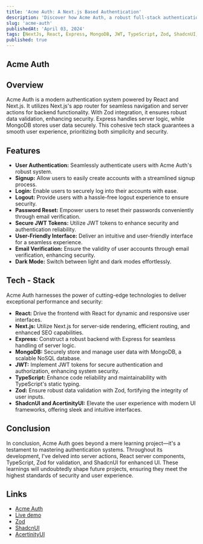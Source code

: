 ```yaml
---
title: 'Acme Auth: A Next.js Based Authentication'
description: 'Discover how Acme Auth, a robust full-stack authentication system crafted with React, Next.js, Express, and MongoDB, empowers seamless user authentication, signup, login, logout, and password reset functionalities.'
slug: 'acme-auth'
publishedAt: 'April 03, 2024'
tags: [NextJs, React, Express, MongoDB, JWT, TypeScript, Zod, ShadcnUI, AcertinityUI]
published: true
---
```


## Acme Auth

<RoundedImage src='/projects/acme-auth.png' width={500} height={500} alt='Acme Auth' />

## Overview

Acme Auth is a modern authentication system powered by React and Next.js. It utilizes Next.js's app router for seamless
navigation and server actions for backend functionality. With Zod integration, it ensures robust data validation, enhancing
security. Express handles server logic, while MongoDB stores user data securely. This cohesive tech stack guarantees a smooth
user experience, prioritizing both simplicity and security.

## Features

- **User Authentication:** Seamlessly authenticate users with Acme Auth's robust system.
- **Signup:** Allow users to easily create accounts with a streamlined signup process.
- **Login:** Enable users to securely log into their accounts with ease.
- **Logout:** Provide users with a hassle-free logout experience to ensure security.
- **Password Reset:** Empower users to reset their passwords conveniently through email verification.
- **Secure JWT Tokens:** Utilize JWT tokens to enhance security and authentication reliability.
- **User-Friendly Interface:** Deliver an intuitive and user-friendly interface for a seamless experience.
- **Email Verification:** Ensure the validity of user accounts through email verification, enhancing security.
- **Dark Mode:** Switch between light and dark modes effortlessly.

## Tech - Stack

Acme Auth harnesses the power of cutting-edge technologies to deliver exceptional performance and security:

- **React:** Drive the frontend with React for dynamic and responsive user interfaces.
- **Next.js:** Utilize Next.js for server-side rendering, efficient routing, and enhanced SEO capabilities.
- **Express:** Construct a robust backend with Express for seamless handling of server logic.
- **MongoDB:** Securely store and manage user data with MongoDB, a scalable NoSQL database.
- **JWT:** Implement JWT tokens for secure authentication and authorization, enhancing system security.
- **TypeScript:** Enhance code reliability and maintainability with TypeScript's static typing.
- **Zod:** Ensure robust data validation with Zod, fortifying the integrity of user inputs.
- **ShadcnUI and AcertinityUI:** Elevate the user experience with modern UI frameworks, offering sleek and intuitive interfaces.

## Conclusion

In conclusion, Acme Auth goes beyond a mere learning project—it's a testament to mastering authentication systems. Throughout
its development, I've delved into server actions, React server components, TypeScript, Zod for validation, and ShadcnUI for
enhanced UI. These learnings will undoubtedly shape future projects, ensuring they meet the highest standards of security and
user experience.

## Links

- [Acme Auth](https://github.com/patelvivekdev/acme-auth)
- [Live demo](https://acme-auth.vercel.app/)
- [Zod](https://zod.dev/)
- [ShadcnUI](https://shadcn.com/ui)
- [AcertinityUI](https://ui.aceternity.com/)
